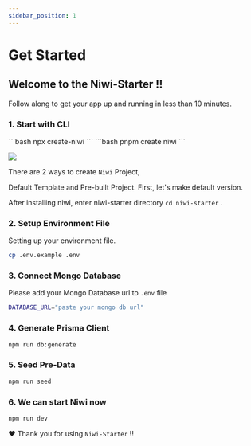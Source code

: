 ```yaml
---
sidebar_position: 1
---
```



# Get Started

## Welcome to the Niwi-Starter !!

Follow along to get your app up and running in less than 10 minutes.

### 1. Start with CLI

<Tabs>
  <TabItem value="npx" label="NPX">
    ```bash
    npx create-niwi 
    ```
  </TabItem>
  <TabItem value="pnpm" label="pnpm">
    ```bash
    pnpm create niwi 
    ```
  </TabItem>
</Tabs>

<NiwiAlert
  type="info"
  text="Niwi-Starter requires Node 18.17 or greater. Type node -v in your terminal to check version."
/>

<div className="relative rounded-[12px] mb-5">
  <BorderBeam duration={8} size={170} />
  <img src="/img/niwi-feature-version.svg" />
</div>

There are 2 ways to create ``Niwi`` Project, 

Default Template and Pre-built Project. First, let's make default version. 

After installing niwi, enter niwi-starter directory `cd niwi-starter` .


### 2. Setup Environment File

Setting up your environment file.

```bash
cp .env.example .env
```

### 3. Connect Mongo Database

Please add your Mongo Database url to `.env` file

```bash
DATABASE_URL="paste your mongo db url"
```

### 4. Generate Prisma Client

```bash npm2yarn
npm run db:generate
```

### 5. Seed Pre-Data

```bash npm2yarn
npm run seed
```

### 6. We can start Niwi now

```bash npm2yarn
npm run dev
```

❤️ Thank you for using `Niwi-Starter` !!
